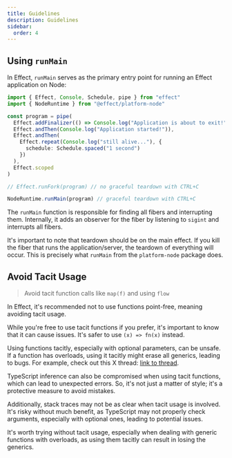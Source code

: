 ```yaml
---
title: Guidelines
description: Guidelines
sidebar:
  order: 4
---
```


## Using `runMain`

In Effect, `runMain` serves as the primary entry point for running an Effect application on Node:

```ts
import { Effect, Console, Schedule, pipe } from "effect"
import { NodeRuntime } from "@effect/platform-node"

const program = pipe(
  Effect.addFinalizer(() => Console.log("Application is about to exit!")),
  Effect.andThen(Console.log("Application started!")),
  Effect.andThen(
    Effect.repeat(Console.log("still alive..."), {
      schedule: Schedule.spaced("1 second")
    })
  ),
  Effect.scoped
)

// Effect.runFork(program) // no graceful teardown with CTRL+C

NodeRuntime.runMain(program) // graceful teardown with CTRL+C
```

The `runMain` function is responsible for finding all fibers and interrupting them. Internally, it adds an observer for the fiber by listening to `sigint` and interrupts all fibers.

It's important to note that teardown should be on the main effect. If you kill the fiber that runs the application/server, the teardown of everything will occur. This is precisely what `runMain` from the `platform-node` package does.

## Avoid Tacit Usage

> Avoid tacit function calls like `map(f)` and using `flow`

In Effect, it's recommended not to use functions point-free, meaning avoiding tacit usage.

While you're free to use tacit functions if you prefer, it's important to know that it can cause issues. It's safer to use `(x) => fn(x)` instead.

Using functions tacitly, especially with optional parameters, can be unsafe. If a function has overloads, using it tacitly might erase all generics, leading to bugs. For example, check out this X thread: [link to thread](https://twitter.com/MichaelArnaldi/status/1670715270845935616).

TypeScript inference can also be compromised when using tacit functions, which can lead to unexpected errors. So, it's not just a matter of style; it's a protective measure to avoid mistakes.

Additionally, stack traces may not be as clear when tacit usage is involved. It's risky without much benefit, as TypeScript may not properly check arguments, especially with optional ones, leading to potential issues.

It's worth trying without tacit usage, especially when dealing with generic functions with overloads, as using them tacitly can result in losing the generics.
